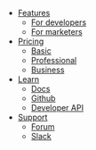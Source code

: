 - [Features](/)
  - [For developers](/)
  - [For marketers](/)
- [Pricing](/)
  - [Basic](/)
  - [Professional](/)
  - [Business](/)
- [Learn](/)
  - [Docs](/)
  - [Github](/)
  - [Developer API](/)
- [Support](/)
  - [Forum](/)
  - [Slack](/)
